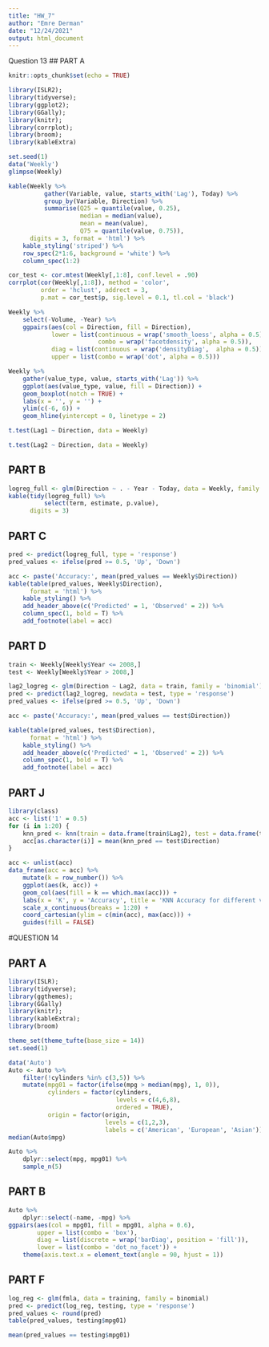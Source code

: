---
title: "HW_7"
author: "Emre Derman"
date: "12/24/2021"
output: html_document
---
Question 13
## PART A
```{r setup, include=FALSE}
knitr::opts_chunk$set(echo = TRUE)
```

```{r}
library(ISLR2); 
library(tidyverse);
library(ggplot2);
library(GGally); 
library(knitr);
library(corrplot);
library(broom);
library(kableExtra)
```

```{r}
set.seed(1)
data('Weekly')
glimpse(Weekly)

```



```{r}
kable(Weekly %>%
          gather(Variable, value, starts_with('Lag'), Today) %>%
          group_by(Variable, Direction) %>%
          summarise(Q25 = quantile(value, 0.25), 
                    median = median(value),  
                    mean = mean(value),
                    Q75 = quantile(value, 0.75)),
      digits = 3, format = 'html') %>%
    kable_styling('striped') %>%
    row_spec(2*1:6, background = 'white') %>%
    column_spec(1:2)
```

```{r}
cor_test <- cor.mtest(Weekly[,1:8], conf.level = .90)
corrplot(cor(Weekly[,1:8]), method = 'color', 
         order = 'hclust', addrect = 3,
         p.mat = cor_test$p, sig.level = 0.1, tl.col = 'black')
```


```{r}
Weekly %>%
    select(-Volume, -Year) %>%
    ggpairs(aes(col = Direction, fill = Direction),
            lower = list(continuous = wrap('smooth_loess', alpha = 0.5),
                         combo = wrap('facetdensity', alpha = 0.5)),
            diag = list(continuous = wrap('densityDiag',  alpha = 0.5)),
            upper = list(combo = wrap('dot', alpha = 0.5)))
```
```{r}
Weekly %>%
    gather(value_type, value, starts_with('Lag')) %>%
    ggplot(aes(value_type, value, fill = Direction)) +
    geom_boxplot(notch = TRUE) + 
    labs(x = '', y = '') +
    ylim(c(-6, 6)) + 
    geom_hline(yintercept = 0, linetype = 2)
```
```{r}
t.test(Lag1 ~ Direction, data = Weekly)

```
```{r}
t.test(Lag2 ~ Direction, data = Weekly)

```
## PART B

```{r}
logreg_full <- glm(Direction ~ . - Year - Today, data = Weekly, family = 'binomial')
kable(tidy(logreg_full) %>%
          select(term, estimate, p.value),
      digits = 3)
```

## PART C 
```{r}
pred <- predict(logreg_full, type = 'response')
pred_values <- ifelse(pred >= 0.5, 'Up', 'Down')

acc <- paste('Accuracy:', mean(pred_values == Weekly$Direction))
kable(table(pred_values, Weekly$Direction), 
      format = 'html') %>%
    kable_styling() %>%
    add_header_above(c('Predicted' = 1, 'Observed' = 2)) %>%
    column_spec(1, bold = T) %>%
    add_footnote(label = acc)
```

## PART D
```{r}
train <- Weekly[Weekly$Year <= 2008,]
test <- Weekly[Weekly$Year > 2008,]

lag2_logreg <- glm(Direction ~ Lag2, data = train, family = 'binomial')
pred <- predict(lag2_logreg, newdata = test, type = 'response')
pred_values <- ifelse(pred >= 0.5, 'Up', 'Down')

acc <- paste('Accuracy:', mean(pred_values == test$Direction))

kable(table(pred_values, test$Direction), 
      format = 'html') %>%
    kable_styling() %>%
    add_header_above(c('Predicted' = 1, 'Observed' = 2)) %>%
    column_spec(1, bold = T) %>%
    add_footnote(label = acc)
```
## PART J

```{r}
library(class)
acc <- list('1' = 0.5)
for (i in 1:20) {
    knn_pred <- knn(train = data.frame(train$Lag2), test = data.frame(test$Lag2), cl = train$Direction, k = i)
    acc[as.character(i)] = mean(knn_pred == test$Direction)
}

acc <- unlist(acc)
data_frame(acc = acc) %>%
    mutate(k = row_number()) %>%
    ggplot(aes(k, acc)) +
    geom_col(aes(fill = k == which.max(acc))) +
    labs(x = 'K', y = 'Accuracy', title = 'KNN Accuracy for different values of K') +
    scale_x_continuous(breaks = 1:20) +
    coord_cartesian(ylim = c(min(acc), max(acc))) +
    guides(fill = FALSE)
```
#QUESTION 14 

## PART A
```{r}
library(ISLR);
library(tidyverse);
library(ggthemes);
library(GGally)
library(knitr);
library(kableExtra); 
library(broom)

theme_set(theme_tufte(base_size = 14))
set.seed(1)

data('Auto')
Auto <- Auto %>%
    filter(!cylinders %in% c(3,5)) %>%
    mutate(mpg01 = factor(ifelse(mpg > median(mpg), 1, 0)),
           cylinders = factor(cylinders, 
                              levels = c(4,6,8),
                              ordered = TRUE),
           origin = factor(origin,
                           levels = c(1,2,3),
                           labels = c('American', 'European', 'Asian')))
median(Auto$mpg)

```

```{r}
Auto %>%
    dplyr::select(mpg, mpg01) %>%
    sample_n(5)
```


## PART B

```{r}
Auto %>%
    dplyr::select(-name, -mpg) %>%
ggpairs(aes(col = mpg01, fill = mpg01, alpha = 0.6),
        upper = list(combo = 'box'),
        diag = list(discrete = wrap('barDiag', position = 'fill')),
        lower = list(combo = 'dot_no_facet')) +
    theme(axis.text.x = element_text(angle = 90, hjust = 1))
```
## PART F
```{r}
log_reg <- glm(fmla, data = training, family = binomial)
pred <- predict(log_reg, testing, type = 'response')
pred_values <- round(pred)
table(pred_values, testing$mpg01)
```
```{r}
mean(pred_values == testing$mpg01)
```

